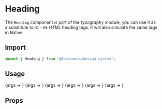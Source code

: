 
<Meta title="Typography/Heading" component={Heading} />

# Heading

The `Heading` component is part of the typography module, you can use it as a substitute to `H1` - `H6` HTML heading tags. It will also simulate the same tags in Native

## Import

```jsx
import { Heading } from "@8sistemas/design-system";
```

## Usage

<Canvas>
    <Story name="H1" args={{elementLevel: 'h1', children: ['Sample H1']}}>
        {args => <Heading {...args} />}
    </Story>
</Canvas>

<Canvas>
    <Story name="H2" args={{elementLevel: 'h2', children: ['Sample H2']}}>
        {args => <Heading {...args} />}
    </Story>
</Canvas>

<Canvas>
    <Story name="H3" args={{elementLevel: 'h3', children: ['Sample H3']}}>
        {args => <Heading {...args} />}
    </Story>
</Canvas>

<Canvas>
    <Story name="H4" args={{elementLevel: 'h4', children: ['Sample H4']}}>
        {args => <Heading {...args} />}
    </Story>
</Canvas>

<Canvas>
    <Story name="H5" args={{elementLevel: 'h5', children: ['Sample H5']}}>
        {args => <Heading {...args} />}
    </Story>
</Canvas>

<Canvas>
    <Story name="H6" args={{elementLevel: 'h6', children: ['Sample H6']}}>
        {args => <Heading {...args} />}
    </Story>
</Canvas>

## Props

<ArgsTable of={Heading} />

